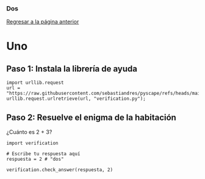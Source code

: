 ### Dos

<a href="start.html">Regresar a la página anterior</a>

# Uno

## Paso 1: Instala la librería de ayuda
```pyodide-python
import urllib.request
url = "https://raw.githubusercontent.com/sebastiandres/pyscape/refs/heads/main/quarto/verification.py"
urllib.request.urlretrieve(url, "verification.py");
```

## Paso 2: Resuelve el enigma de la habitación

¿Cuánto es 2 + 3?

```pyodide-python
import verification

# Escribe tu respuesta aquí
respuesta = 2 # "dos"

verification.check_answer(respuesta, 2)
```